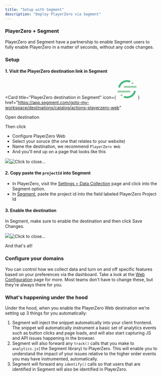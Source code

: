 ```yaml
---
title: "Setup with Segment"
description: "Deploy PlayerZero via Segment"
---
```


### PlayerZero + Segment

PlayerZero and Segment have a partnership to enable Segment users to fully
enable PlayerZero in a matter of seconds, without any code changes.

### Setup

#### 1. Visit the PlayerZero destination link in Segment

<Card
  title="PlayerZero destination in Segment"
  icon={
    <svg
      className="h-6 w-6"
      xmlns="http://www.w3.org/2000/svg"
      width="64"
      height="64"
      viewBox="0 0 64 64"
    >
      <g transform="matrix(.768307 0 0 .768307 0 2.304922)">
        <path
          d="M51.9 52.8H4c-2.2 0-4-1.8-4-4s1.8-4 4-4h47.9c2.2 0 4 1.8 4 4s-1.8 4-4 4z"
          fill="#99cfac"
        />
        <path
          d="M41.7 77.3c-3.9 0-7.8-.6-11.5-1.7-2.1-.7-3.3-2.9-2.6-5s2.9-3.3 5-2.6c2.9.9 6 1.4 9.1 1.4 13.6 0 25.4-8.7 29.3-21.7.6-2.1 2.9-3.3 5-2.7s3.3 2.9 2.7 5c-5.1 16.3-19.9 27.3-37 27.3z"
          fill="#49b881"
        />
        <path
          d="M79.3 32.5H31.4c-2.2 0-4-1.8-4-4s1.8-4 4-4h47.9c2.2 0 4 1.8 4 4s-1.8 4-4 4z"
          fill="#99cfac"
        />
        <path
          d="M8.5 32.5c-.4 0-.8-.1-1.2-.2-2.1-.6-3.3-2.9-2.7-5C9.7 11 24.5 0 41.7 0c3.9 0 7.8.6 11.5 1.7 2.1.7 3.3 2.9 2.6 5s-2.9 3.3-5 2.6c-2.9-.9-6-1.4-9.1-1.4-13.6 0-25.4 8.7-29.3 21.7-.6 1.8-2.2 2.9-3.9 2.9z"
          fill="#49b881"
        />
        <g fill="#99cfac">
          <circle r="4" cy="13.3" cx="65.4" />
          <circle r="4" cy="64.1" cx="17.9" />
        </g>
      </g>
    </svg>
  }
  href="https://app.segment.com/goto-my-workspace/destinations/catalog/actions-playerzero-web"
>
  Open destination
</Card>

Then click

- Configure PlayerZero Web
- Select your soruce (the one that relates to your website)
- Name the destination, we recommend `PlayerZero Web`
- And you'll end up on a page that looks like this

![](/images/Screen_Shot_2022-10-19_at_11.51.06_AM.png)![](/images/Screen_Shot_2022-10-19_at_11.51.06_AM.png "Click to close...")

#### 2. Copy paste the `projectId` into Segment

- In PlayerZero, visit the
  [Settings > Data Collection](https://go.playerzero.app/setting/data) page and
  click into the Segment option.
- In
  [Segment](https://app.segment.com/goto-my-workspace/destinations/catalog/actions-playerzero-web),
  paste the project id into the field labeled PlayerZero Project Id

#### 3. Enable the destination

In Segment, make sure to enable the destination and then click Save Changes.

![](/images/Screen_Shot_2022-10-19_at_11.52.23_AM.png)![](/images/Screen_Shot_2022-10-19_at_11.52.23_AM.png "Click to close...")

And that's all!

### Configure your domains

You can control how we collect data and turn on and off specific features based
on your preferences via the dashboard. Take a look at the
[Web Configuration](/docs/domain-controls) page for more. Most teams don't have
to change these, but they're always there for you.

### What's happening under the hood

Under the hood, when you enable the PlayerZero Web destination we're setting up
3 things for you automatically:

1. Segment will inject the snippet automatically into your client frontend. The
   snippet will automatically instrument a basic set of analytics events such as
   button clicks and page loads, and will also start capturing JS and API issues
   happening in the browser.
2. Segment will also forward any `track()` calls that you make to
   `analytics.js`( the Segment library) to PlayerZero. This will enable you to
   understand the impact of your issues relative to the higher order events you
   may have instrumented, automatically.
3. Segment will forward any `identify()` calls so that users that are identified
   in Segment will also be identified in PlayerZero.
